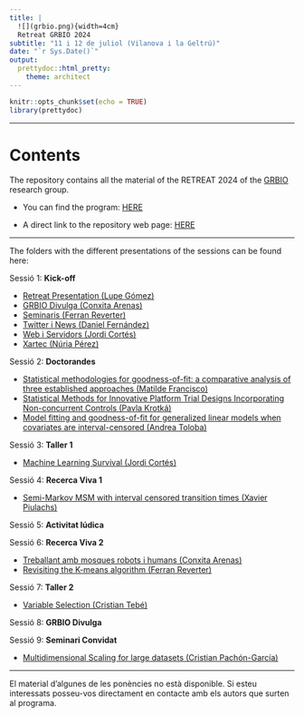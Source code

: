 ```yaml
---
title: |
  ![](grbio.png){width=4cm}  
  Retreat GRBIO 2024
subtitle: "11 i 12 de juliol (Vilanova i la Geltrú)"
date: "`r Sys.Date()`"
output: 
  prettydoc::html_pretty:
    theme: architect
---
```


```r
knitr::opts_chunk$set(echo = TRUE)
library(prettydoc)
```

------------------------------------------------------------------------

# Contents

The repository contains all the material of the RETREAT 2024 of the [GRBIO](https://grbio.upc.edu/en) research group.

-   You can find the program: [HERE](Programa%20IX%20GRBIO%20RETREAT%202024.pdf)

-   A direct link to the repository web page: [HERE](https://github.com/GRBio/RETREAT2024)

------------------------------------------------------------------------

The folders with the different presentations of the sessions can be found here:

Sessió 1: **Kick-off**

-   [Retreat Presentation (Lupe Gómez)](01_Kick_off/RETREAT_PRESENTATION_Lupe_Gomez.pdf)
-   [GRBIO Divulga (Conxita Arenas)](01_Kick_off/GRBIO_Divulga_Conxita_Arenas.pdf)
-   [Seminaris (Ferran Reverter)](01_Kick_off/Seminaris_Ferran_Reverter.pdf)
-   [Twitter i News (Daniel Fernández)](01_Kick_off/TwittterNews24_Dani_Fernandez.pdf)
-   [Web i Servidors (Jordi Cortés)](01_Kick_off/Web_servidors_Jordi_Cortes.pdf)
-   [Xartec (Núria Pérez)](01_Kick_off/Xartec_NPerez.pdf)

Sessió 2: **Doctorandes**

-   [Statistical methodologies for goodness-of-fit: a comparative analysis of three established approaches (Matilde Francisco)](02_Doctorandes/Statistical_methodologies_gof_MatildeF.pdf)
-   [Statistical Methods for Innovative Platform Trial Designs Incorporating Non-concurrent Controls (Pavla Krotká)](02_Doctorandes/StatisticalMethodsForPlatformTrialsWithNCC_Pavla_Krotka.pdf)
-   [Model fitting and goodness-of-fit for generalized linear models when covariates are interval-censored (Andrea Toloba)](02_Doctorandes/Interval_censored_covariates_Andrea_toloba.pdf)

Sessió 3: **Taller 1**

-   [Machine Learning Survival (Jordi Cortés)](https://github.com/GRBio/RETREAT2024/tree/main/03_Taller_ML_survival)

Sessió 4: **Recerca Viva 1**

-   [Semi-Markov MSM with interval censored transition times (Xavier Piulachs)](04_Recerca_Viva/Semi-Markov_MSM_with_interval-censored_transition_times_Xavier_Piulachs.pdf)

Sessió 5: **Activitat lúdica**

Sessió 6: **Recerca Viva 2**

-   [Treballant amb mosques robots i humans (Conxita Arenas)](06_Recerca_viva/Treballant%20amb%20mosques_robots_humans_Conxita.pdf)
-   [Revisiting the K-means algorithm (Ferran Reverter)](06_Recerca_viva/revisiting_k_means_Ferran_Reverter.pdf)

Sessió 7: **Taller 2**

-   [Variable Selection (Cristian Tebé)](07_Taller_Variable_Selection/CapsBarrets%20v31.html)

Sessió 8: **GRBIO Divulga**

Sessió 9: **Seminari Convidat**

-   [Multidimensional Scaling for large datasets (Cristian Pachón-García)](09_seminari_convidat_MDS/MDS_Cristian_Pachon_Garcia.pdf)

------------------------------------------------------------------------

El material d'algunes de les ponències no està disponible. Si esteu interessats posseu-vos directament en contacte amb els autors que surten al programa.
